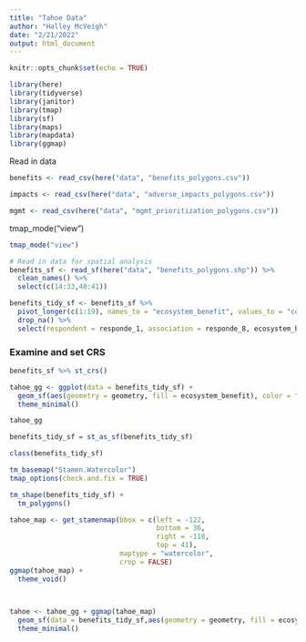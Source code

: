 ```yaml
---
title: "Tahoe Data"
author: "Halley McVeigh"
date: "2/21/2022"
output: html_document
---
```


```r
knitr::opts_chunk$set(echo = TRUE)

library(here)
library(tidyverse)
library(janitor)
library(tmap)
library(sf)
library(maps)
library(mapdata)
library(ggmap)
```

Read in data

```r
benefits <- read_csv(here("data", "benefits_polygons.csv"))

impacts <- read_csv(here("data", "adverse_impacts_polygons.csv"))

mgmt <- read_csv(here("data", "mgmt_prioritization_polygons.csv"))
```



tmap_mode("view")


```r
tmap_mode("view")

# Read in data for spatial analysis
benefits_sf <- read_sf(here("data", "benefits_polygons.shp")) %>% 
  clean_names() %>% 
  select(c(14:33,40:41))

benefits_tidy_sf <- benefits_sf %>% 
  pivot_longer(c(1:19), names_to = "ecosystem_benefit", values_to = "count") %>% 
  drop_na() %>% 
  select(respondent = responde_1, association = responde_8, ecosystem_benefit, count, geometry)


```

### Examine and set CRS
```r
benefits_sf %>% st_crs()

```

```r
tahoe_gg <- ggplot(data = benefits_tidy_sf) +
  geom_sf(aes(geometry = geometry, fill = ecosystem_benefit), color = "darkcyan") +
  theme_minimal()

tahoe_gg

benefits_tidy_sf = st_as_sf(benefits_tidy_sf)

class(benefits_tidy_sf)

tm_basemap("Stamen.Watercolor")
tmap_options(check.and.fix = TRUE)

tm_shape(benefits_tidy_sf) +
  tm_polygons()

```

```r
tahoe_map <- get_stamenmap(bbox = c(left = -122,
                                    bottom = 36,
                                    right = -118,
                                    top = 41),
                           maptype = "watercolor",
                           crop = FALSE)
ggmap(tahoe_map) +
  theme_void()
  


tahoe <- tahoe_gg + ggmap(tahoe_map)
  geom_sf(data = benefits_tidy_sf,aes(geometry = geometry, fill = ecosystem_benefit), color = "darkcyan") +
  theme_minimal()
```







